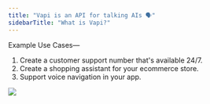 ```yaml
---
title: "Vapi is an API for talking AIs 🗣️"
sidebarTitle: "What is Vapi?"
---
```


Example Use Cases—

1. Create a customer support number that's available 24/7.
2. Create a shopping assistant for your ecommerce store.
3. Support voice navigation in your app.

<Frame>
  <img src="images/hero.png" />
</Frame>
